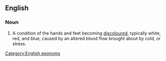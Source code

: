 ==English==
{{wikipedia}}
===Noun===
{{en-noun|pl=Raynaud's phenomena}}

#A condition of the hands and feet becoming [[discoloured]], typically white, red, and blue, caused by an altered blood flow brought about by cold, or stress.

[[Category:English eponyms]]